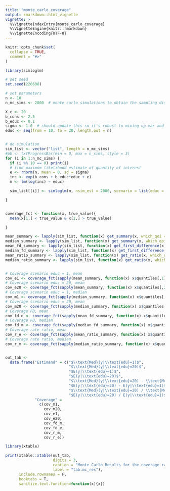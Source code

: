 ```yaml
---
title: "monte_carlo_coverage"
output: rmarkdown::html_vignette
vignette: >
  %\VignetteIndexEntry{monte_carlo_coverage}
  %\VignetteEngine{knitr::rmarkdown}
  %\VignetteEncoding{UTF-8}
---
```


```r
knitr::opts_chunk$set(
  collapse = TRUE,
  comment = "#>"
)
```

```r
library(simloglm)
```


```r
# set seed
set.seed(220608)

# set parameters
n <- 10
n_mc_sims <- 2000  # monte carlo simulations to obtain the sampling distribution Set to 10000 for results in paper

X_c <- 20
b_cons <- 2.5
b_educ <- 0.1
sigma <- 1.0  # should update this so it's robust to mixing up var and sd
educ <- seq(from = 10, to = 20, length.out = n)


# do simulation
sim_list <- vector("list", length = n_mc_sims)
#pb <- txtProgressBar(min = 0, max = n_sims, style = 3)
for (i in 1:n_mc_sims) {
  if (i %% 10 == 0) print(i)
  # find maximum likelihood estimate of quantity of interest
  e <- rnorm(n, mean = 0, sd = sigma)
  inc <- exp(b_cons + b_educ*educ + e)
  m <- lm(log(inc) ~ educ)

  sim_list[[i]] <- simloglm(m, nsim_est = 2000, scenario = list(educ = c(1,20)))

}


coverage_fct <- function(x, true_value){
  mean(x[1,] < true_value & x[2,] > true_value)

}

mean_summary <- lapply(sim_list, function(x) get_summary(x, which_qoi = "mean"))
median_summary <- lapply(sim_list, function(x) get_summary(x, which_qoi = "median"))
mean_fd_summary <- lapply(sim_list, function(x) get_first_difference(x, which_qoi = "mean"))
median_fd_summary <- lapply(sim_list, function(x) get_first_difference(x, which_qoi = "median"))
mean_ratio_summary <- lapply(sim_list, function(x) get_ratio(x, which_qoi = "mean"))
median_ratio_summary <- lapply(sim_list, function(x) get_ratio(x, which_qoi = "median"))


# Coverage scenario educ = 1, mean
cov_e1 <- coverage_fct(sapply(mean_summary, function(x) x$quantiles[,1] ), true_value = exp(b_cons+b_educ*1+1/2))
# Coverage scenario educ = 20, mean
cov_e20 <- coverage_fct(sapply(mean_summary, function(x) x$quantiles[,2] ), true_value = exp(b_cons+b_educ*20+1/2))
# Coverage scenario educ = 1, median
cov_m1 <- coverage_fct(sapply(median_summary, function(x) x$quantiles[,1] ), true_value = exp(b_cons+b_educ*1))
# Coverage scenario educ = 20, mean
cov_m20 <- coverage_fct(sapply(median_summary, function(x) x$quantiles[,2] ), true_value = exp(b_cons+b_educ*20))
# Coverage FD, mean
cov_fd_e <- coverage_fct(sapply(mean_fd_summary, function(x) x$quantiles ), true_value = exp(b_cons+b_educ*20 + 1/2) - exp(b_cons+b_educ*1 + 1/2))
# Coverage FD, median
cov_fd_m <- coverage_fct(sapply(median_fd_summary, function(x) x$quantiles ), true_value = exp(b_cons+b_educ*20 ) - exp(b_cons+b_educ*1 ))
# Coverage rate ratio, mean
cov_r_e <- coverage_fct(sapply(mean_ratio_summary, function(x) x$quantiles ), true_value = exp(b_cons+b_educ*20 + 1/2 ) / exp(b_cons+b_educ*1 + 1/2 ))
# Coverage rate ratio, median
cov_r_m <- coverage_fct(sapply(median_ratio_summary, function(x) x$quantiles ), true_value = exp(b_cons+b_educ*20 ) / exp(b_cons+b_educ*1 ))


out_tab <-
  data.frame("Estimand" = c("$\\text{Med}(y|\\text{edu}=1)$",
                            "$\\text{Med}(y|\\text{edu}=20)$",
                            "$E(y|\\text{edu}=1)$",
                            "$E(y|\\text{edu}=20)$",
                            "$\\text{Med}(y|\\text{edu}=20) - \\text{Med}(y|\\text{edu}=1)$",
                            "$E(y|\\text{edu}=20) - E(y|\\text{edu}=1)$",
                            "$\\text{Med}(y|\\text{edu}=20) / \\text{Med}(y|\\text{edu}=1)$",
                            "$E(y|\\text{edu}=20) / E(y|\\text{edu}=1)$"),
             "Coverage" =
               c(cov_m1,
                 cov_m20,
                 cov_e1,
                 cov_e20,
                 cov_fd_m,
                 cov_fd_e,
                 cov_r_m,
                 cov_r_e))

library(xtable)

print(xtable::xtable(out_tab,
                     digits = 3,
                     caption = "Monte Carlo Results for the coverage rate of simulated 95\\%-Confidence Intervals.",
                     label = "tab:mc_res"),
      include.rownames = F,
      booktabs = T,
      sanitize.text.function=function(x){x})

```

